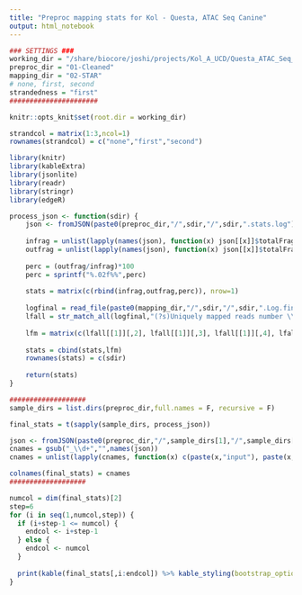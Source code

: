 ```yaml
---
title: "Preproc mapping stats for Kol - Questa, ATAC Seq Canine"
output: html_notebook
---
```


```r
### SETTINGS ###
working_dir = "/share/biocore/joshi/projects/Kol_A_UCD/Questa_ATAC_Seq_Canine_FULL/3rd_library"
preproc_dir = "01-Cleaned"
mapping_dir = "02-STAR"
# none, first, second
strandedness = "first"
######################
```

```r
knitr::opts_knit$set(root.dir = working_dir)
```

```r

strandcol = matrix(1:3,ncol=1)
rownames(strandcol) = c("none","first","second")

library(knitr)
library(kableExtra)
library(jsonlite)
library(readr)
library(stringr)
library(edgeR)

process_json <- function(sdir) { 
    json <- fromJSON(paste0(preproc_dir,"/",sdir,"/",sdir,".stats.log"))
    
    infrag = unlist(lapply(names(json), function(x) json[[x]]$totalFragmentsInput))
    outfrag = unlist(lapply(names(json), function(x) json[[x]]$totalFragmentsOutput))
    
    perc = (outfrag/infrag)*100
    perc = sprintf("%.02f%%",perc)
    
    stats = matrix(c(rbind(infrag,outfrag,perc)), nrow=1)
    
    logfinal = read_file(paste0(mapping_dir,"/",sdir,"/",sdir,".Log.final.out"))
    lfall = str_match_all(logfinal,"(?s)Uniquely mapped reads number \\|\\t(\\d+)\\n.+Uniquely mapped reads \\% \\|\\t(.+?\\%).+Number of reads mapped to multiple loci \\|\\t(\\d+)\\n.+\\% of reads mapped to multiple loci \\|\\t(.+?\\%)")
    
    lfm = matrix(c(lfall[[1]][,2], lfall[[1]][,3], lfall[[1]][,4], lfall[[1]][,5]), nrow=1)
    
    stats = cbind(stats,lfm)
    rownames(stats) = c(sdir)
    
    return(stats)
}
```

```r
###################
sample_dirs = list.dirs(preproc_dir,full.names = F, recursive = F)

final_stats = t(sapply(sample_dirs, process_json))

json <- fromJSON(paste0(preproc_dir,"/",sample_dirs[1],"/",sample_dirs[1],".stats.log"))
cnames = gsub("_\\d+","",names(json))
cnames = unlist(lapply(cnames, function(x) c(paste(x,"input"), paste(x,"output"), paste(x,"perc"))))

colnames(final_stats) = cnames
###################
```

```r
numcol = dim(final_stats)[2]
step=6
for (i in seq(1,numcol,step)) {
  if (i+step-1 <= numcol) {
    endcol <- i+step-1
  } else {
    endcol <- numcol
  }
  
  print(kable(final_stats[,i:endcol]) %>% kable_styling(bootstrap_options = c("striped", "hover")))
}
```
